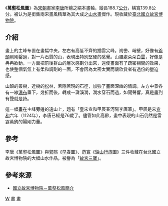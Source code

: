 {{Infobox artwork
| image_file = Li Tang - Wind in Pines Among a Myriad Valleys.jpg
| painting_alignment = right
| image_size         = 250px
| title              = 萬壑松風圖
| alt                = 
|medium=[[絹|絹]]
|movement=[[水墨畫|水墨畫]]、[[山水畫|山水畫]]
| artist             = [[李唐_(宋朝)|李唐]]
| year               = 宋[[宣和_(北宋)|宣和]]六年（1124年）
| height_metric      = 188.7
| width_metric       = 139.8
| city               = 
| museum             = {{ROC}}[[國立故宮博物院|國立故宮博物院]]
| coordinates        = 
| owner              = 
|url=[https://digitalarchive.npm.gov.tw/Painting/Content?pid=33&Dept=P 國立故宮博物院書畫典藏資料檢索系統]
|designation=宋李唐萬壑松風圖　軸
|accession=故畫00089600000
}}
《'''萬壑松風圖'''》為[[宋朝|宋朝]]畫家[[李唐_(宋朝)|李唐]]所繪之絹本畫軸，縱長188.7[[公分|公分]]，橫寬139.8公分。被认为是銜集兩宋畫風精華為其大成之[[山水畫|山水畫]]傑作。現收藏於[[臺北|臺北]][[國立故宮博物院|國立故宮博物院]]。

== 介紹 ==
畫上的主峰布置在畫幅中央，左右有高低不齊的插雲尖峰。崗巒、峭壁，好像有[[斧頭|斧頭]]剛剛鑿過，對一片石質的山，表現出特別堅硬的感覺。山腰處朵朵白[[雲|雲]]，好像是冉冉欲動，一方面把前後群山的層次感劃分出來，還使畫面有了疏密相間的效果，也使整個氣氛上有柔和調劑的一面，不會因為太密太實而讓欣賞者有過份的壓迫感。

山顛的叢樹，近樹的[[松屬|松]]林，若隱若現的石徑，加強了畫面深幽的情調。左方中景各有一線[[瀑布|瀑布]]垂下，幾折而後，轉成一灘溪澗，澗水穿石而過，如聞聲響，真是畫到有聲就是詩。

這一幅畫在主峰旁邊的遠山上，題有「皇宋宣和甲辰春河陽李唐筆」。甲辰是宋[[宣和_(北宋)|宣和]]六年（1124年），李唐已經是76歲了。儘管如此高齡，畫中表現的山石仍然是雷霆萬鈞的陽剛力量。

==參考==
李唐《萬壑松風圖》與[[郭熙|郭熙]]《[[早春圖|早春圖]]》、[[范寬|范寬]]《[[谿山行旅圖|谿山行旅圖]]》三件收藏在台北國立故宮博物院的大幅山水作品，被譽為「[[故宮三寶|故宮三寶]]」。

== 參考來源 ==
* [http://www.npm.gov.tw/zh-tw/collection/selections_02.htm?docno=14&catno=15&pageno=1 國立故宮博物院－萬壑松風簡介]

{{Paint-stub}}

[[Category:宋朝绘画作品|W]]
[[Category:國立故宮博物院國寶類藏品|畫]]
[[Category:國立故宮博物院藝術作品|畫]]